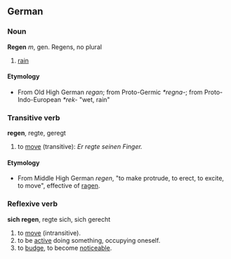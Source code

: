 ==German==
===Noun===
'''Regen''' ''m'', gen. Regens, no plural

# [[rain]]

====Etymology====
* From Old High German ''regan''; from Proto-Germic ''*regna-''; from Proto-Indo-European ''*rek-'' "wet, rain"

=== Transitive verb ===
'''regen''', regte, geregt

# to [[move]] (transitive): ''Er regte seinen Finger.''

====Etymology====
* From Middle High German ''regen'', "to make protrude, to erect, to excite, to move", effective of [[ragen]].

=== Reflexive verb ===
'''sich regen''', regte sich, sich gerecht

# to [[move]] (intransitive).
# to be [[active]] doing something, occupying oneself.
# to [[budge]], to become [[noticeable]].
